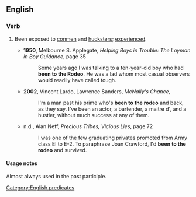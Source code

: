 ==English==

===Verb===
{{head|en|verb|head=[[be]]en [[to]] the [[rodeo]]}}

# {{lb|en|idiomatic}} Been exposed to [[conmen]] and [[hucksters]]; [[experienced]].
#* '''1950''', Melbourne S. Applegate, ''Helping Boys in Trouble: The Layman in Boy Guidance'', page 35
#*: Some years ago I was talking to a ten-year-old boy who had '''been to the Rodeo'''. He was a lad whom most casual observers would readily have called tough.
#* '''2002''', Vincent Lardo, Lawrence Sanders, ''McNally's Chance'',
#*: I'm a man past his prime who's '''been to the rodeo''' and back, as they say. I've been an actor, a bartender, a maitre d', and a hustler, without much success at any of them.
#* n.d., Alan Neff, ''Precious Tribes, Vicious Lies'', page 72
#*: I was one of the few graduating privates promoted from Army class El to E-2. To paraphrase Joan Crawford, I'd '''been to the rodeo''' and survived.

====Usage notes====
Almost always used in the past participle.

[[Category:English predicates]]